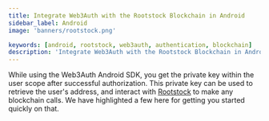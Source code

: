 ```yaml
---
title: Integrate Web3Auth with the Rootstock Blockchain in Android
sidebar_label: Android
image: 'banners/rootstock.png'

keywords: [android, rootstock, web3auth, authentication, blockchain]
description: 'Integrate Web3Auth with the Rootstock Blockchain in Android | Documentation - Web3Auth'
---
```



<SEO
  title="Integrate Web3Auth with the Rootstock Blockchain in Android"
  description="Integrate Web3Auth with the Rootstock Blockchain in Android | Documentation - Web3Auth"
  image="https://web3auth.io/docs/banners/rootstock.png"
  slug="/embedded-wallets/connect-blockchain/evm/rootstock/android"
/>

While using the Web3Auth Android SDK, you get the private key within the user scope after successful authorization. This private key can be used to retrieve the user's address, and interact with [Rootstock](https://rootstock.io/) to make any blockchain calls. We have highlighted a few here for getting you started quickly on that.

<EVMInteraction />

